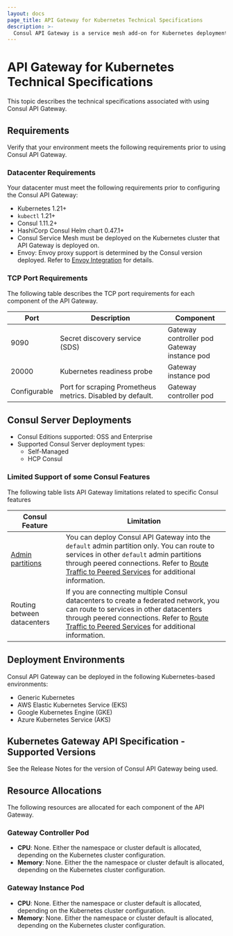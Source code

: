 ```yaml
---
layout: docs
page_title: API Gateway for Kubernetes Technical Specifications
description: >-
  Consul API Gateway is a service mesh add-on for Kubernetes deployments. Learn about its requirements for system resources, ports, and component versions, its Enterprise limitations, and compatible k8s cloud environments.
---
```


# API Gateway for Kubernetes Technical Specifications

This topic describes the technical specifications associated with using Consul API Gateway.

## Requirements

Verify that your environment meets the following requirements prior to using Consul API Gateway.

### Datacenter Requirements

Your datacenter must meet the following requirements prior to configuring the Consul API Gateway:

- Kubernetes 1.21+
- `kubectl` 1.21+
- Consul 1.11.2+
- HashiCorp Consul Helm chart 0.47.1+
- Consul Service Mesh must be deployed on the Kubernetes cluster that API Gateway is deployed on.
- Envoy:  Envoy proxy support is determined by the Consul version deployed. Refer to [Envoy Integration](/docs/connect/proxies/envoy) for details.

### TCP Port Requirements

The following table describes the TCP port requirements for each component of the API Gateway.

| Port | Description | Component |
| ---- | ----------- | --------- |
| 9090 | Secret discovery service (SDS) | Gateway controller pod <br/> Gateway instance pod |
| 20000 | Kubernetes readiness probe | Gateway instance pod |
| Configurable | Port for scraping Prometheus metrics. Disabled by default. | Gateway controller pod |

## Consul Server Deployments

- Consul Editions supported: OSS and Enterprise
- Supported Consul Server deployment types:
  - Self-Managed
  - HCP Consul

### Limited Support of some Consul Features

The following table lists API Gateway limitations related to specific Consul features

| Consul Feature | Limitation |
| -------------- | ---------- |
| [Admin partitions](/docs/enterprise/admin-partitions) | You can deploy Consul API Gateway into the `default` admin partition only. You can route to services in other `default` admin partitions through peered connections. Refer to [Route Traffic to Peered Services](/consul/docs/api-gateway/usage/route-to-peered-services) for additional information. |
| Routing between datacenters | If you are connecting multiple Consul datacenters to create a federated network, you can route to services in other datacenters through peered connections. Refer to [Route Traffic to Peered Services](/consul/docs/api-gateway/usage/route-to-peered-services) for additional information. |

## Deployment Environments

Consul API Gateway can be deployed in the following Kubernetes-based environments:

- Generic Kubernetes
- AWS Elastic Kubernetes Service (EKS)
- Google Kubernetes Engine (GKE)
- Azure Kubernetes Service (AKS)

## Kubernetes Gateway API Specification - Supported Versions

See the Release Notes for the version of Consul API Gateway being used.

## Resource Allocations

The following resources are allocated for each component of the API Gateway.

### Gateway Controller Pod

- **CPU**: None. Either the namespace or cluster default is allocated, depending on the Kubernetes cluster configuration.
- **Memory**: None. Either the the namespace or cluster default is allocated, depending on the Kubernetes cluster configuration.

### Gateway Instance Pod

- **CPU**: None. Either the namespace or cluster default is allocated, depending on the Kubernetes cluster configuration.
- **Memory**: None. Either the namespace or cluster default is allocated, depending on the Kubernetes cluster configuration.
